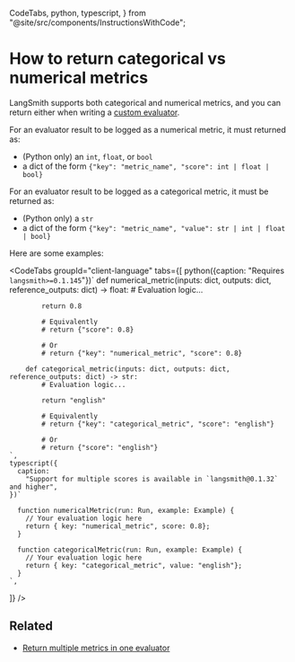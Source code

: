   CodeTabs,
  python,
  typescript,
} from "@site/src/components/InstructionsWithCode";

# How to return categorical vs numerical metrics

LangSmith supports both categorical and numerical metrics, and you can return either when writing a [custom evaluator](../../how_to_guides/evaluation/custom_evaluator).

For an evaluator result to be logged as a numerical metric, it must returned as:

- (Python only) an `int`, `float`, or `bool`
- a dict of the form `{"key": "metric_name", "score": int | float | bool}`

For an evaluator result to be logged as a categorical metric, it must be returned as:

- (Python only) a `str`
- a dict of the form `{"key": "metric_name", "value": str | int | float | bool}`

Here are some examples:

<CodeTabs
  groupId="client-language"
  tabs={[
    python({caption: "Requires `langsmith>=0.1.145`"})`
        def numerical_metric(inputs: dict, outputs: dict, reference_outputs: dict) -> float:
            # Evaluation logic...
            
            return 0.8
            
            # Equivalently
            # return {"score": 0.8}

            # Or
            # return {"key": "numerical_metric", "score": 0.8}

        def categorical_metric(inputs: dict, outputs: dict, reference_outputs: dict) -> str:
            # Evaluation logic...

            return "english"

            # Equivalently
            # return {"key": "categorical_metric", "score": "english"}

            # Or
            # return {"score": "english"}
    `,
    typescript({
      caption:
        "Support for multiple scores is available in `langsmith@0.1.32` and higher",
    })`

      function numericalMetric(run: Run, example: Example) {
        // Your evaluation logic here
        return { key: "numerical_metric", score: 0.8};
      }

      function categoricalMetric(run: Run, example: Example) {
        // Your evaluation logic here
        return { key: "categorical_metric", value: "english"};
      }
    `,

]}
/>

## Related

- [Return multiple metrics in one evaluator](./how_to_guides/evaluation/multiple_scores)
